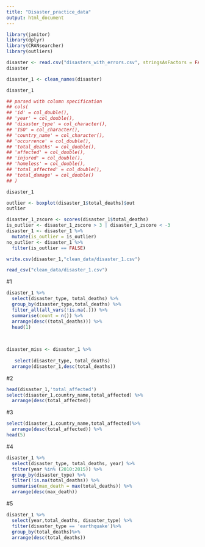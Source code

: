 ```yaml
---
title: "Disaster_practice_data"
output: html_document
---
```


```r
library(janitor)
library(dplyr)
library(CRANsearcher)
library(outliers)

```



```r
disaster <- read.csv("disasters_with_errors.csv", stringsAsFactors = FALSE)
disaster
```


```r
disaster_1 <- clean_names(disaster) 

disaster_1
```


```r
## parsed with column specification
## cols(
## 'id' = col_double(),
## 'year' = col_double(),
## 'disaster_type' = col_character(),
## 'ISO' = col_character(),
## 'country_name' = col_character(),
## 'occurrence' = col_double(),
## 'total_deaths' = col_double(),
## 'affected' = col_double(),
## 'injured' = col_double(),
## 'homeless' = col_double(),
## 'total_affected' = col_double(),
## 'total_damage' = col_double()
## )
```

```r
disaster_1
```



```r
outlier <- boxplot(disaster_1$total_deaths)$out
outlier

```
```r
disaster_1_zscore <- scores(disaster_1$total_deaths)
is_outlier <- disaster_1_zscore > 3 | disaster_1_zscore < -3
disaster_1 <- disaster_1 %>%
  mutate(is_outlier = is_outlier)
no_outlier <- disaster_1 %>%
  filter(is_outlier == FALSE)
```

```r
write.csv(disaster_1,"clean_data/disaster_1.csv")
```

```r
read_csv("clean_data/disaster_1.csv")
```

#1
```r
disaster_1 %>%
  select(disaster_type, total_deaths) %>%
  group_by(disaster_type,total_deaths) %>%
  filter_all(all_vars(!is.na(.))) %>%
  summarise(count = n()) %>%
  arrange(desc((total_deaths))) %>%
  head(1)
  
  
```

```r
disaster_miss <- disaster_1 %>% 
  
   select(disaster_type, total_deaths)
  arrange(disaster_1,desc(total_deaths))
```

#2
```r
head(disaster_1,'total_affected')
select(disaster_1,country_name,total_affected) %>%
  arrange(desc(total_affected))
```
#3
```r
select(disaster_1,country_name,total_affected)%>%
  arrange(desc(total_affected)) %>%
head(5)
```
#4
```r

disaster_1 %>% 
  select(disaster_type, total_deaths, year) %>%
  filter(year %in% (2010:2015)) %>% 
  group_by(disaster_type) %>%
  filter(!is.na(total_deaths)) %>%
  summarise(max_death = max(total_deaths)) %>%
  arrange(desc(max_death))

```
#5
```r
disaster_1 %>%
  select(year,total_deaths, disaster_type) %>%
  filter(disaster_type == 'earthquake')%>%
  group_by(total_deaths)%>%
  arrange(desc(total_deaths))
  
```


